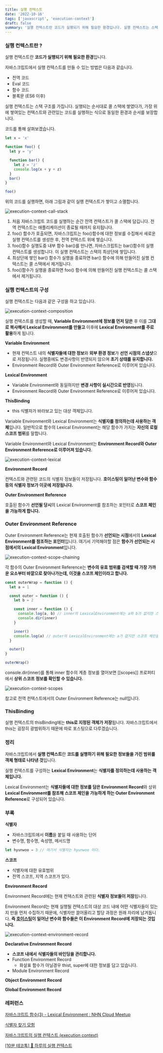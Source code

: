 ```yaml
---
title: 실행 컨텍스트
date: '2022-10-16'
tags: ['javascript', 'execution-context']
draft: false
summary: '실행 컨텍스트란 코드가 실행되기 위해 필요한 환경입니다. 실행 컨텍스트는 스택 구조를 가집니다. 실행되는 순서대로 콜 스택에 쌓였다가, 가장 위에 쌓여있는 컨텍스트와 관련있는 코드를 실행하는 식으로 동일한 환경과 순서를 보장합니다.'
---
```


### 실행 컨텍스트란 ?

실행 컨텍스트란 **코드가 실행되기 위해 필요한 환경**입니다.

자바스크립트에서 실행 컨텍스트를 만들 수 있는 방법은 다음과 같습니다.

- 전역 코드
- Eval 코드
- 함수 코드
- 블록문 (ES6 이후)

실행 컨텍스트는 스택 구조를 가집니다. 실행되는 순서대로 콜 스택에 쌓였다가, 가장 위에 쌓여있는 컨텍스트와 관련있는 코드를 실행하는 식으로 동일한 환경과 순서를 보장합니다.

코드를 통해 살펴보겠습니다.

```jsx
let x = 'x'

function foo() {
  let y = 'y'

  function bar() {
    let z = 'z'
    console.log(x + y + z)
  }
  bar()
}

foo()
```

위의 코드를 실행하면, 아래 그림과 같이 실행 컨텍스트가 쌓이고 소멸합니다.

![execution-context-call-stack](/static/images/execution-context-call-stack.png)

1. 처음 자바스크립트 코드를 실행하는 순간 전역 컨텍스트가 콜 스택에 담깁니다. 전역 컨텍스트는 애플리케이션이 종료될 때까지 유지됩니다.
2. foo() 함수가 호출되면, 자바스크립트는 foo()함수에 대한 정보를 수집해서 새로운 실행 컨텍스트를 생성한 후, 전역 컨텍스트 위에 쌓습니다.
3. foo()함수 실행도중 내부 함수 bar()를 만나면, 자바스크립트는 bar()함수의 실행 컨텍스트를 생성합니다. 이 실행 컨텍스트는 스택의 최상단에 쌓입니다.
4. 최상단에 쌓인 bar() 함수가 실행을 종료하면 bar() 함수에 의해 만들어진 실행 컨텍스트는 콜 스택에서 제거됩니다.
5. foo()함수가 실행을 종료하면 foo() 함수에 의해 만들어진 실행 컨텍스트는 콜 스택에서 제거됩니다.

### 실행 컨텍스트의 구성

실행 컨텍스트는 다음과 같은 구성을 하고 있습니다.

![execution-context-composition](/static/images/execution-context-composition.png)

실행 컨텍스트를 생성할 때, **Variable Environment에 정보를 먼저 담은** 후 이를 **그대로 복사해서 Lexical Environment를 만들고** 이후에 **Lexical Environment를 주로 활용**하게 됩니다.

**Variable Environment**

- 현재 컨텍스트 내의 **식별자들에 대한 정보**와 **외부 환경 정보**가 **선언 시점의 스냅샷**으로 저장됩니다. 실행중에도 변경사항이 반영되지 않으며 **초기 상태를 유지합니다.**
- Environment Record와 Outer Environment Reference로 이루어져 있습니다.

**Lexical Environment**

- Variable Environment와 동일하지만 **변경 사항이 실시간으로 반영**됩니다.
- Environment Record와 Outer Environment Reference로 이루어져 있습니다.

**ThisBinding**

- this 식별자가 바라보고 있는 대상 객체입니다.

Variable Environment와 Lexical Environment는 **식별자를 정의하는데 사용하는 객체**입니다. 일반적으로 함수의 Lexical Environment는 해당 함수가 가지는 **자신의 로컬 스코프 범위**를 말합니다.

Variable Environment와 Lexical Environment는 **Environment Record와 Outer Environment Reference로 이루어져 있습니다.**

![execution-context-lexical](/static/images/execution-context-lexical.png)

**Environment Record**

컨텍스트와 관련된 코드의 식별자 정보들이 저장됩니다. **호이스팅이 일어난 변수와 함수등의 식별자 정보가 이곳에 저장됩니다.**

**Outer Environment Reference**

호출된 함수가 **선언될 당시**의 Lexical Environment를 참조하는 포인터로 **스코프 체인을 가능하게 합니다.**

### Outer Environment Reference

Outer Environment Reference는 현재 호출된 함수가 **선언되는 시점**에서의 **Lexical Environment를 참조하는 포인터**입니다. 여기서 기억해야할 점은 **함수가 선언되는 시점에서의 Lexical Environment**입니다.

![execution-context-scope-chaining](/static/images/execution-context-scope-chaining.png)

각 함수의 Outer Environment Reference는 **변수의 유효 범위를 검색할 때 가장 가까운 요소부터 바깥으로 찾아나가는데, 이것을 스코프 체인이라고 합니다.**

```jsx
const outerWrap = function () {
  let a = 1

  const outer = function () {
    let b = 2

    const inner = function () {
      console.log(a, b) // inner의 LexicalEnvironment에는 a와 b가 없지만 스코프 체인을 통해 값에 접근한다.
      console.dir(inner)
    }

    inner()
    console.log(a) // outer의 LexicalEnvironment에는 a가 없지만 스코프 체인을 통해 값에 접근한다.
  }

  outer()
}

outerWrap()
```

console.dir(inner)를 통해 inner 함수의 계층 정보를 열어보면 [[scopes]] 프로퍼티에서 **상위 스코프 정보를 확인할 수 있습니다.**

![execution-context-scopes](/static/images/execution-context-scopes.png)

참고로 전역 컨텍스트에서의 Outer Environment Reference는 null입니다.

### ThisBinding

실행 컨텍스트의 thisBinding에는 **this로 지정된 객체가 저장**됩니다. 자바스크립트에서 this는 굉장히 광범위하기 때문에 따로 포스팅으로 다루겠습니다.

### 정리

자바스크립트에서 **실행 컨텍스트**란 **코드를 실행하기 위해 필요한 정보들을 가진 범위를 객체 형태로 나타낸 것**입니다.

실행 컨텍스트를 구성하는 **Lexical Environment**는 **식별자를 정의하는데 사용하는 객체입니다.**

Lexical Environment는 **식별자들에 대한 정보를 담은 Environment Record**와 상위 **Lexical Environment를 참조해 스코프 체인을 가능하게 하는 Outer Environment Reference**로 구성되어 있습니다.

### 부록

**식별자**

- 자바스크립트에서 **이름**을 붙일 때 사용하는 단어
- 변수명, 함수명, 속성명, 메서드명

```jsx
let hyunwoo = 3 // 여기서 식별자는 hyunwoo 이다.
```

**스코프**

- 식별자에 대한 유효범위
- 전역 스코프, 지역 스코프가 있다.

**Environment Record**

Environment Record에는 현재 컨텍스트와 관련된 **식별자 정보들이 저장**됩니다.

Environment Record는 현재 실행될 컨텍스트의 대상 코드 내에 어떤 식별자들이 있는지 만을 먼저 수집하기 때문에, 식별자만 끌어올리고 할당 과정은 원래 자리에 남겨둡니다. **즉 [호이스팅](https://www.wooslog.com/blog/hoisting)이 일어난 변수와 함수들은 이 Environment Record에 저장되는 것입니다.**

![execution-context-environment-record](/static/images/execution-context-environment-record.png)

**Declarative Environment Record**

- **스코프 내에서** **식별자들의 바인딩을 관리합니다.**
- Function Environment Record
  - 화살표 함수가 아닐경우 thist, super에 대한 정보를 담고 있습니다.
- Module Environment Record

**Object Environment Record**

**Global Environment Record**

### 레퍼런스

[자바스크립트 함수(3) - Lexical Environment : NHN Cloud Meetup](https://meetup.toast.com/posts/129)

[식별자 찾기 모험](https://homoefficio.github.io/2016/01/16/JavaScript-%EC%8B%9D%EB%B3%84%EC%9E%90-%EC%B0%BE%EA%B8%B0-%EB%8C%80%EB%AA%A8%ED%97%98/)

[자바스크립트의 실행 컨텍스트 (execution context)](https://velog.io/@ggong/%EC%9E%90%EB%B0%94%EC%8A%A4%ED%81%AC%EB%A6%BD%ED%8A%B8%EC%9D%98-%EC%8B%A4%ED%96%89-%EC%BB%A8%ED%85%8D%EC%8A%A4%ED%8A%B8-execution-context)

[[10분 테코톡] 💙 하루의 실행 컨텍스트](https://www.youtube.com/watch?v=EWfujNzSUmw)

